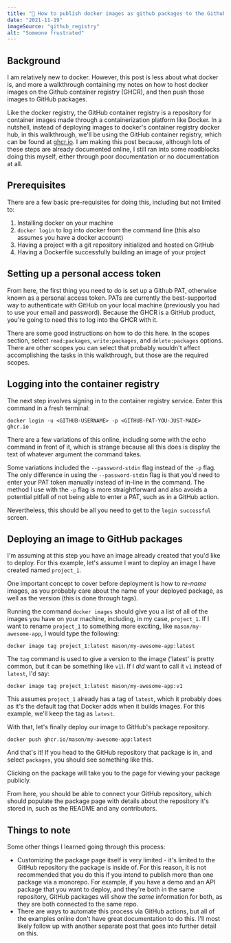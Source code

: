 ```yaml
---
title: "🐙 How to publish docker images as github packages to the Github container registry"
date: "2021-11-19"
imageSource: "github_registry"
alt: "Someone frustrated"
---
```


## Background

I am relatively new to docker. However, this post is less about what docker is, and more a walkthrough containing my notes on how to host docker images on the Github container registry (GHCR), and then push those images to GitHub packages.

Like the docker registry, the GitHub container registry is a repository for container images made through a containerization platform like Docker. In a nutshell, instead of deploying images to docker's container registry docker hub, in this walkthrough, we'll be using the GitHub container registry, which can be found at [ghcr.io](https://ghcr.io). I am making this post because, although lots of these steps are already documented online, I still ran into some roadblocks doing this myself, either through poor documentation or no documentation at all.

## Prerequisites

There are a few basic pre-requisites for doing this, including but not limited to:

1) Installing docker on your machine
2) `docker login` to log into docker from the command line (this also assumes you have a docker account)
3) Having a project with a git repository initialized and hosted on GitHub
4) Having a Dockerfile successfully building an image of your project

## Setting up a personal access token

From here, the first thing you need to do is set up a Github PAT, otherwise known as a personal access token. PATs are currently the best-supported way to authenticate with GitHub on your local machine (previously you had to use your email and password). Because the GHCR is a GitHub product, you're going to need this to log into the GHCR with it.

There are some good instructions on how to do this here. In the scopes section, select `read:packages`, `write:packages`, and `delete:packages` options. There are other scopes you can select that probably wouldn't affect accomplishing the tasks in this walkthrough, but those are the required scopes.

## Logging into the container registry

The next step involves signing in to the container registry service. Enter this command in a fresh terminal:

`docker login -u <GITHUB-USERNAME> -p <GITHUB-PAT-YOU-JUST-MADE> ghcr.io`

There are a few variations of this online, including some with the echo command in front of it, which is strange because all this does is display the text of whatever argument the command takes.

Some variations included the `--password-stdin` flag instead of the `-p` flag. The only difference in using the `--password-stdin` flag is that you'd need to enter your PAT token manually instead of in-line in the command. The method I use with the `-p` flag is more straightforward and also avoids a potential pitfall of not being able to enter a PAT, such as in a GitHub action.

Nevertheless, this should be all you need to get to the `login successful` screen.

## Deploying an image to GitHub packages

I'm assuming at this step you have an image already created that you'd like to deploy. For this example, let's assume I want to deploy an image I have created named `project_1`.

One important concept to cover before deployment is how to *re-name* images, as you probably care about the name of your deployed package, as well as the version (this is done through tags). 

Running the command `docker images` should give you a list of all of the images you have on your machine, including, in my case, `project_1`. If I want to rename `project_1` to something more exciting, like `mason/my-awesome-app`, I would type the following:

`docker image tag project_1:latest mason/my-awesome-app:latest`

The `tag` command is used to give a version to the image ('latest' is pretty common, but it can be something like `v1`). If I *did* want to call it `v1` instead of `latest`, I'd say:

`docker image tag project_1:latest mason/my-awesome-app:v1`

This assumes `project_1` already has a tag of `latest`, which it probably does as it's the default tag that Docker adds when it builds images. For this example, we'll keep the tag as `latest`.

With that, let's finally deploy our image to GitHub's package repository. 

`docker push ghcr.io/mason/my-awesome-app:latest`

And that's it! If you head to the GitHub repository that package is in, and select `packages`, you should see something like this.

Clicking on the package will take you to the page for viewing your package publicly.

From here, you should be able to connect your GitHub repository, which should populate the package page with details about the repository it's stored in, such as the README and any contributors.

## Things to note

Some other things I learned going through this process:

- Customizing the package page itself is very limited - it's limited to the GitHub repository the package is inside of. For this reason, it is not recommended that you do this if you intend to publish more than one package via a monorepo. For example, if you have a demo and an API package that you want to deploy, and they're both in the same repository, GitHub packages will show the *same* information for both, as they are both connected to the same repo.
- There are ways to automate this process via GitHub actions, but all of the examples online don't have great documentation to do this. I'll most likely follow up with another separate post that goes into further detail on this.
